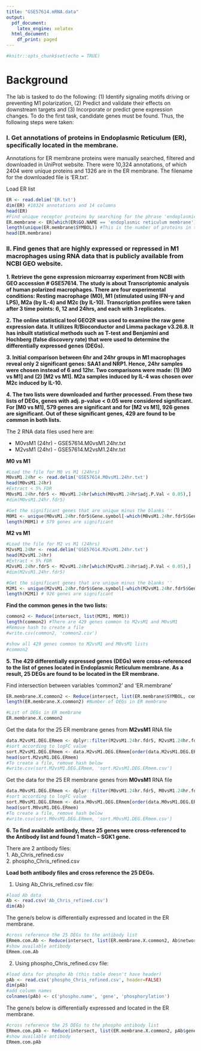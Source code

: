 ---
title: "GSE57614.mRNA.data"
output:
  pdf_document: 
    latex_engine: xelatex
  html_document:
    df_print: paged
---

```{r setup, include=FALSE}
#knitr::opts_chunk$set(echo = TRUE)
```
# Background
The lab is tasked to do the following: (1) Identify signaling motifs driving or preventing M1 polarization, (2) Predict and validate their effects on downstream targets and (3) Incorporate or predict gene expression changes. To do the first task, candidate genes must be found. Thus, the following steps were taken:

### I. Get annotations of proteins in Endoplasmic Reticulum (ER), specifically located in the membrane. ###
Annotations for ER membrane proteins were manually searched, filtered and downloaded in UniProt website. There were 10,324 annotations, of which 2404 were unique proteins and 1326 are in the ER membrane. The filename for the downloaded file is 'ER.txt'. 

Load ER list
```{r}
ER <- read.delim('ER.txt')
dim(ER) #10324 annotations and 14 columns
head(ER)
#Find unique receptor proteins by searching for the phrase 'endoplasmic reticulum membrane' under column 'GO.NAME'
ER.membrane <- ER[which(ER$GO.NAME == 'endoplasmic reticulum membrane'),]
length(unique(ER.membrane$SYMBOL)) #This is the number of proteins in the ER membrane
head(ER.membrane)
```

### II. Find genes that are highly expressed or repressed in M1 macrophages using RNA data that is publicly available from NCBI GEO website.

**1. Retrieve the gene expression microarray experiment from NCBI with GEO accession # GSE57614. The study is about Transcriptomic analysis of human polarized macrophages. There are four experimental conditions: Resting macrophage (M0), M1 (stimulated using IFN-γ and LPS), M2a (by IL-4) and M2c (by IL-10). Transcription profiles were taken after 3 time points: 6, 12 and 24hrs, and each with 3 replicates.**

**2. The online statistical tool GEO2R was used to examine the raw gene expression data. It utilizes R/Bioconductor and Limma package v3.26.8. It has inbuilt statistical methods such as T-test and Benjamini and Hochberg (false discovery rate) that were used to determine the differentially expressed genes (DEGs).**

**3. Initial comparison between 6hr and 24hr groups in M1 macrophages reveal only 2 significant genes: SAA1 and NRP1. Hence, 24hr samples were chosen instead of 6 and 12hr. Two comparisons were made: (1) [M0 vs M1] and (2) [M2 vs M1]. M2a samples induced by IL-4 was chosen over M2c induced by IL-10.**

**4. The two lists were downloaded and further processed. From these two lists of DEGs, genes with adj. p-value < 0.05 were considered significant. For [M0 vs M1], 579 genes are significant and for [M2 vs M1], 926 genes are significant. Out of these significant genes, 429 are found to be common in both lists.**


The 2 RNA data files used here are:

* M0vsM1 (24hr) - GSE57614.M0vsM1.24hr.txt
* M2vsM1 (24hr) - GSE57614.M2vsM1.24hr.txt


**M0 vs M1**
```{r}
#Load the file for M0 vs M1 (24hrs)
M0vsM1.24hr <- read.delim('GSE57614.M0vsM1.24hr.txt')
head(M0vsM1.24hr)
#Extract < 5% FDR
M0vsM1.24hr.fdr5 <- M0vsM1.24hr[which(M0vsM1.24hr$adj.P.Val < 0.05),]
#dim(M0vsM1.24hr.fdr5) 

#Get the significant genes that are unique minus the blanks ''
M0M1 <- unique(M0vsM1.24hr.fdr5$Gene.symbol[-which(M0vsM1.24hr.fdr5$Gene.symbol=='')])
length(M0M1) # 579 genes are significant
```

**M2 vs M1**

```{r}
#Load the file for M2 vs M1 (24hrs)
M2vsM1.24hr <- read.delim('GSE57614.M2vsM1.24hr.txt')
head(M2vsM1.24hr)
#Extract < 5% FDR
M2vsM1.24hr.fdr5 <- M2vsM1.24hr[which(M2vsM1.24hr$adj.P.Val < 0.05),]
#dim(M2vsM1.24hr.fdr5) 

#Get the significant genes that are unique minus the blanks ''
M2M1 <- unique(M2vsM1.24hr.fdr5$Gene.symbol[-which(M2vsM1.24hr.fdr5$Gene.symbol=='')])
length(M2M1) # 926 genes are significant
```

**Find the common genes in the two lists:**

```{r}
common2 <- Reduce(intersect, list(M2M1, M0M1))
length(common2) #There are 429 genes common to M2vsM1 and M0vsM1
#Remove hash to create a file
#write.csv(common2, 'common2.csv')

#show all 429 genes common to M2vsM1 and M0vsM1 lists
#common2
```

**5. The 429 differentially expressed genes (DEGs) were cross-referenced to the list of genes located in Endoplasmic Reticulum membrane. As a result, 25 DEGs are found to be located in the ER membrane.**

Find intersection between variables 'common2' and 'ER.membrane'

```{r}
ER.membrane.X.common2 <- Reduce(intersect, list(ER.membrane$SYMBOL, common2))
length(ER.membrane.X.common2) #Number of DEGs in ER membrane
```

```{r}
#List of DEGs in ER membrane 
ER.membrane.X.common2
```


Get the data for the 25 ER membrane genes from **M2vsM1** RNA file

```{r}
data.M2vsM1.DEG.ERmem <- dplyr::filter(M2vsM1.24hr.fdr5, M2vsM1.24hr.fdr5$Gene.symbol %in% ER.membrane.X.common2)
#sort according to logFC value
sort.M2vsM1.DEG.ERmem <- data.M2vsM1.DEG.ERmem[order(data.M2vsM1.DEG.ERmem$logFC),]
head(sort.M2vsM1.DEG.ERmem)
#To create a file, remove hash below
#write.csv(sort.M2vsM1.DEG.ERmem, 'sort.M2vsM1.DEG.ERmem.csv')

```

Get the data for the 25 ER membrane genes from **M0vsM1** RNA file

```{r}
data.M0vsM1.DEG.ERmem <- dplyr::filter(M0vsM1.24hr.fdr5, M0vsM1.24hr.fdr5$Gene.symbol %in% ER.membrane.X.common2)
#sort according to logFC value
sort.M0vsM1.DEG.ERmem <- data.M0vsM1.DEG.ERmem[order(data.M0vsM1.DEG.ERmem$logFC),]
head(sort.M0vsM1.DEG.ERmem)
#To create a file, remove hash below
#write.csv(sort.M0vsM1.DEG.ERmem, 'sort.M0vsM1.DEG.ERmem.csv')

```

**6. To find available antibody, these 25 genes were cross-referenced to the Antibody list and found 1 match – SGK1 gene.**

There are 2 antibody files:  
1. Ab_Chris_refined.csv  
2. phospho_Chris_refined.csv  

**Load both antibody files and cross reference the 25 DEGs.**

1. Using Ab_Chris_refined.csv file:
```{r}
#load Ab data
Ab <- read.csv('Ab_Chris_refined.csv')
dim(Ab)
```

The gene/s below is differentially expressed and located in the ER membrane.
```{r}
#cross reference the 25 DEGs to the antibody list
ERmem.com.Ab <- Reduce(intersect, list(ER.membrane.X.common2, Ab$network_name))
#show available antibody
ERmem.com.Ab
```

2. Using phospho_Chris_refined.csv file:
```{r}
#load data for phospho Ab (this table doesn't have header)
pAb <- read.csv('phospho_Chris_refined.csv', header=FALSE)
dim(pAb)
#add column names
colnames(pAb) <- c('phospho.name', 'gene', 'phosphorylation')
```

The gene/s below is differentially expressed and located in the ER membrane.

```{r}
#cross reference the 25 DEGs to the phospho antibody list
ERmem.com.pAb <- Reduce(intersect, list(ER.membrane.X.common2, pAb$gene))
#show available antibody
ERmem.com.pAb
```





